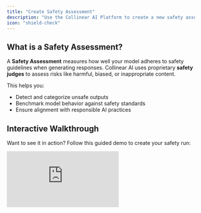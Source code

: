```yaml
---
title: "Create Safety Assessment"
description: "Use the Collinear AI Platform to create a new safety assessment"
icon: "shield-check"
---
```


## What is a Safety Assessment?

A **Safety Assessment** measures how well your model adheres to safety guidelines when generating responses. Collinear AI uses proprietary **safety judges** to assess risks like harmful, biased, or inappropriate content.

This helps you:

-   Detect and categorize unsafe outputs
-   Benchmark model behavior against safety standards
-   Ensure alignment with responsible AI practices

## Interactive Walkthrough

Want to see it in action? Follow this guided demo to create your safety run:

<div style={{ position:"relative",paddingBottom:"calc(51.66666666666667% + 41px)",height:0,width:"100%" }}>
<iframe src="https://demo.arcade.software/9oikuZGZ9GFWNielIiVJ?embed&embed_mobile=tab&embed_desktop=inline&show_copy_link=true" title="Creating A Safety Run" frameBorder="0" loading="lazy" allowFullScreen allow="clipboard-write" style={{ position:"absolute",top:0,left:0,width:"100%",height:"100%",colorScheme:"light" }} />

</div>

## Judge Types

Choose the appropriate safety judge based on your assessment needs:

### 1. **Collinear Guard**

Collinear AI’s proprietary Likert-based model using a 1–5 rating scale.

-   This judge allows the user to customize the rating scale to match your evaluation criteria using a 1 (lowest) to 5 (highest) likert scale.
-   It assigns each conversation a primary risk category to accelerate vulnerability identification.

### 2. **Collinear Guard Nano**

Collinear AI's proprietary binary classification model that evaluates specific safety dimensions.

-   This judge provides a pass or fail rating to each conversation within a dataset based on Collinear's safety criteria.
-   Similar to Collinear Guard, it also assigns each conversation a primary risk category to accelerate vulnerability identification.

### 3. **Llama Guard 3**

Meta's off-the-shelf safety evaluation model.

-   Plug-and-play judge with no customization needed.
-   Great for quick or comparative benchmarks.

### 4. **LLM-as-a-Judge**

Use any model with a custom prompt template.

-   Integrate your own model and customize the rating criteria or the entire prompt.

---

## Next Steps

Once you've selected a judge, you'll be guided to Run the evaluation and view results

Need help picking the right judge? Reach out to [support](mailto:support@collinear.ai)
